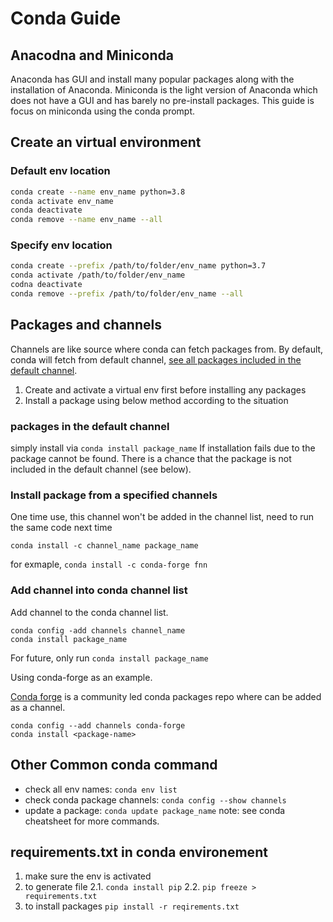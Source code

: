 # Conda Guide

## Anacodna and Miniconda

Anaconda has GUI and install many popular packages along with the installation of Anaconda. Miniconda is the light version of Anaconda which does not have a GUI and has barely no pre-install packages. This guide is focus on miniconda using the conda prompt.

## Create an virtual environment

### Default env location

```bash
conda create --name env_name python=3.8
conda activate env_name
conda deactivate
conda remove --name env_name --all
```

### Specify env location

```bash
conda create --prefix /path/to/folder/env_name python=3.7
conda activate /path/to/folder/env_name
codna deactivate
conda remove --prefix /path/to/folder/env_name --all
```

## Packages and channels

Channels are like source where conda can fetch packages from. By default, conda will fetch from default channel, [see all packages included in the default channel](https://repo.anaconda.com/pkgs/main/).

1. Create and activate a virtual env first before installing any packages
2. Install a package using below method according to the situation

### packages in the default channel

simply install via `conda install package_name`
If installation fails due to the package cannot be found. There is a chance that the package is not included in the default channel (see below).

### Install package from a specified channels

One time use, this channel won't be added in the channel list, need to run the same code next time

`conda install -c channel_name package_name`

for exmaple, `conda install -c conda-forge fnn`

### Add channel into conda channel list

Add channel to the conda channel list.

```
conda config -add channels channel_name
conda install package_name
```

For future, only run `conda install package_name`

Using conda-forge as an example.

[Conda forge](https://conda-forge.org/) is a community led conda packages repo where can be added as a channel.

```
conda config --add channels conda-forge
conda install <package-name>
```

## Other Common conda command

- check all env names: `conda env list`
- check conda package channels: `conda config --show channels`
- update a package: `conda update package_name`
  note: see conda cheatsheet for more commands.

## requirements.txt in conda environement

1. make sure the env is activated
2. to generate file
   2.1. `conda install pip`
   2.2. `pip freeze > requirements.txt`
3. to install packages `pip install -r reqirements.txt`
